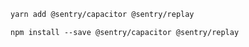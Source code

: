 ```bash {tabTitle: Yarn}
yarn add @sentry/capacitor @sentry/replay
```

```html {tabTitle: NPM}
npm install --save @sentry/capacitor @sentry/replay
```
